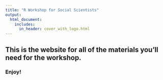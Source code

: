 ```yaml
---
title: "R Workshop for Social Scientists"
output:
  html_document:
    includes:
      in_header: cover_with_logo.html
---
```


## **This is the website for all of the materials you'll need for the workshop.** 

### Enjoy!